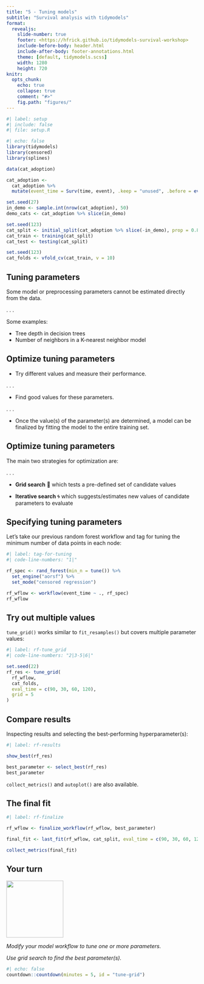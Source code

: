 ```yaml
---
title: "5 - Tuning models"
subtitle: "Survival analysis with tidymodels"
format:
  revealjs: 
    slide-number: true
    footer: <https://hfrick.github.io/tidymodels-survival-workshop>
    include-before-body: header.html
    include-after-body: footer-annotations.html
    theme: [default, tidymodels.scss]
    width: 1280
    height: 720
knitr:
  opts_chunk: 
    echo: true
    collapse: true
    comment: "#>"
    fig.path: "figures/"
---
```


```r
#| label: setup
#| include: false
#| file: setup.R
```

```r
#| echo: false
library(tidymodels)
library(censored)
library(splines)

data(cat_adoption)

cat_adoption <- 
  cat_adoption %>% 
  mutate(event_time = Surv(time, event), .keep = "unused", .before = everything()) 

set.seed(27)
in_demo <- sample.int(nrow(cat_adoption), 50)
demo_cats <- cat_adoption %>% slice(in_demo)

set.seed(123)
cat_split <- initial_split(cat_adoption %>% slice(-in_demo), prop = 0.8)
cat_train <- training(cat_split)
cat_test <- testing(cat_split)

set.seed(123)
cat_folds <- vfold_cv(cat_train, v = 10)
```

## Tuning parameters

Some model or preprocessing parameters cannot be estimated directly from the data.

. . .

Some examples:

- Tree depth in decision trees
- Number of neighbors in a K-nearest neighbor model

## Optimize tuning parameters

- Try different values and measure their performance.

. . .

- Find good values for these parameters.

. . .

- Once the value(s) of the parameter(s) are determined, a model can be finalized by fitting the model to the entire training set.

## Optimize tuning parameters

The main two strategies for optimization are:

. . .

-   **Grid search** 💠 which tests a pre-defined set of candidate values

-   **Iterative search** 🌀 which suggests/estimates new values of candidate parameters to evaluate

## Specifying tuning parameters

Let's take our previous random forest workflow and tag for tuning the minimum number of data points in each node:

```r
#| label: tag-for-tuning
#| code-line-numbers: "1|"

rf_spec <- rand_forest(min_n = tune()) %>% 
  set_engine("aorsf") %>% 
  set_mode("censored regression")

rf_wflow <- workflow(event_time ~ ., rf_spec)
rf_wflow
```

## Try out multiple values

`tune_grid()` works similar to `fit_resamples()` but covers multiple parameter values:

```r
#| label: rf-tune_grid
#| code-line-numbers: "2|3-5|6|"

set.seed(22)
rf_res <- tune_grid(
  rf_wflow,
  cat_folds,
  eval_time = c(90, 30, 60, 120),
  grid = 5
)
```

## Compare results

Inspecting results and selecting the best-performing hyperparameter(s):

```r
#| label: rf-results

show_best(rf_res)

best_parameter <- select_best(rf_res)
best_parameter
```

`collect_metrics()` and `autoplot()` are also available.

## The final fit

```r
#| label: rf-finalize

rf_wflow <- finalize_workflow(rf_wflow, best_parameter)

final_fit <- last_fit(rf_wflow, cat_split, eval_time = c(90, 30, 60, 120)) 

collect_metrics(final_fit)
```

## Your turn {transition="slide-in"}

![](images/parsnip-flagger.jpg){.absolute top="0" right="0" width="150" height="150"}

*Modify your model workflow to tune one or more parameters.*

*Use grid search to find the best parameter(s).*

```r
#| echo: false
countdown::countdown(minutes = 5, id = "tune-grid")
```
